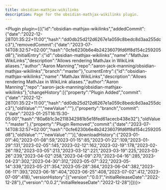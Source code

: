 ---
title: obsidian-mathjax-wikilinks
description: Page for the obsidian-mathjax-wikilinks plugin.
---


<Plugin plugin={({"id":"obsidian-mathjax-wikilinks","addedCommit":{"date":"2022-12-28T01:35:22+11:00","hash":"dd0db25d212d6267e1a059c8bedc8d3aa255dcc3"},"removedCommit":{"date":"2023-07-14T08:32:57+02:00","hash":"0cfe6230b6e4b24236079fd6ff8d154c259205d8"},"initialEntry":{"id":"obsidian-mathjax-wikilinks","name":"MathJax WikiLinks","description":"Allows rendering MathJax in WikiLink aliases.","author":"Aaron Manning","repo":"aaron-jack-manning/obsidian-mathjax-wikilinks","branch":"master"},"currentEntry":{"id":"obsidian-mathjax-wikilinks","name":"MathJax WikiLinks","description":"Allows rendering MathJax in WikiLink aliases.","author":"Aaron Manning","repo":"aaron-jack-manning/obsidian-mathjax-wikilinks"},"changeHistory":[{"property":"Plugin Added","commit":{"date":"2022-12-28T01:35:22+11:00","hash":"dd0db25d212d6267e1a059c8bedc8d3aa255dcc3"},"oldValue":"","newValue":""},{"property":"branch","commit":{"date":"2023-01-25T16:15:30-05:00","hash":"80a6b1c3e2118342981b5e18fed61acecb438e32"},"oldValue":"master"},{"property":"Plugin Removed","commit":{"date":"2023-07-14T08:32:57+02:00","hash":"0cfe6230b6e4b24236079fd6ff8d154c259205d8"},"oldValue":"","newValue":""}],"downloadHistory":{"2023-01-01":40,"2023-01-08":59,"2023-01-15":85,"2023-01-22":109,"2023-01-29":131,"2023-02-05":145,"2023-02-12":162,"2023-02-19":178,"2023-02-26":192,"2023-03-05":213,"2023-03-12":221,"2023-03-19":225,"2023-03-26":239,"2023-04-02":258,"2023-04-09":270,"2023-04-16":285,"2023-04-23":302,"2023-04-30":312,"2023-05-07":322,"2023-05-14":339,"2023-05-21":354,"2023-05-28":364,"2023-06-04":382,"2023-06-11":393,"2023-06-18":404,"2023-06-25":408,"2023-07-02":412,"2023-07-09":418},"versionHistory":[{"version":"0.0.1","initialReleaseDate":"2022-12-28"},{"version":"0.0.2","initialReleaseDate":"2022-12-28"}]})}></Plugin>